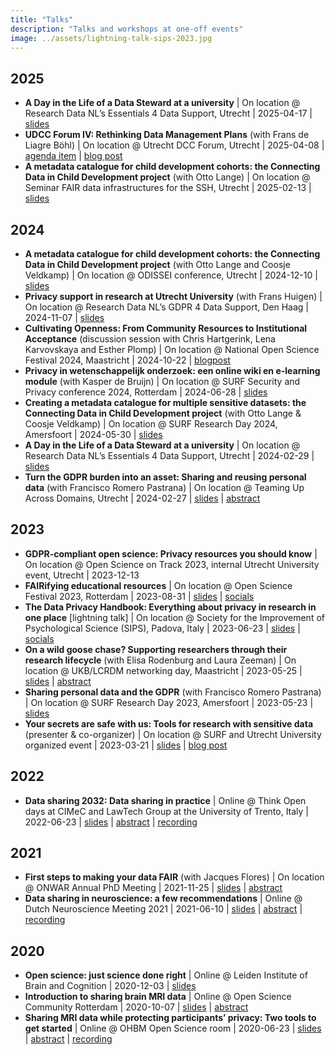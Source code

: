 ```yaml
---
title: "Talks"
description: "Talks and workshops at one-off events"
image: ../assets/lightning-talk-sips-2023.jpg
---
```


## 2025

- **A Day in the Life of a Data Steward at a university** | On location @ Research Data NL’s Essentials 4 Data Support, Utrecht | 2025-04-17 | [slides](https://osf.io/ceanf)
- **UDCC Forum IV: Rethinking Data Management Plans** (with Frans de Liagre Böhl) | On location @ Utrecht DCC Forum, Utrecht | 2025-04-08 | [agenda item](https://www.uu.nl/en/events/udcc-forum-8-april-data-management-plan) | [blog post](https://www.uu.nl/en/news/udcc-forum-dialogue-vi-rethinking-the-dmp)
- **A metadata catalogue for child development cohorts: the Connecting Data in Child Development project** (with Otto Lange) | On location @ Seminar FAIR data infrastructures for the SSH, Utrecht | 2025-02-13 | [slides](https://doi.org/10.5281/zenodo.14499126)

## 2024

- **A metadata catalogue for child development cohorts: the Connecting Data in Child Development project** (with Otto Lange and Coosje Veldkamp) | On location @ ODISSEI conference, Utrecht | 2024-12-10 | [slides](https://doi.org/10.5281/zenodo.14499126)
- **Privacy support in research at Utrecht University** (with Frans Huigen) | On location @ Research Data NL's GDPR 4 Data Support, Den Haag | 2024-11-07 | [slides](https://doi.org/10.5281/zenodo.14046114)
- **Cultivating Openness: From Community Resources to Institutional Acceptance** (discussion session with Chris Hartgerink, Lena Karvovskaya and Esther Plomp) | On location @ National Open Science Festival 2024, Maastricht | 2024-10-22 | [blogpost](https://doi.org/10.54900/5ftry-a6r07)
- **Privacy in wetenschappelijk onderzoek: een online wiki en e-learning module** (with Kasper de Bruijn) | On location @ SURF Security and Privacy conference 2024, Rotterdam | 2024-06-28 | [slides](https://doi.org/10.5281/zenodo.12627104)
- **Creating a metadata catalogue for multiple sensitive datasets: the Connecting Data in Child Development project** (with Otto Lange & Coosje Veldkamp) | On location @ SURF Research Day 2024, Amersfoort | 2024-05-30 | [slides](https://doi.org/10.5281/zenodo.12699407)
- **A Day in the Life of a Data Steward at a university** | On location @ Research Data NL's Essentials 4 Data Support, Utrecht | 2024-02-29 | [slides](https://osf.io/6s2bt)
- **Turn the GDPR burden into an asset: Sharing and reusing personal data** (with Francisco Romero Pastrana) | On location @ Teaming Up Across Domains, Utrecht |  2024-02-27 | [slides](https://doi.org/10.5281/zenodo.10726850) | [abstract](https://tdcc.nl/evenementen/teaming-up-across-domains/)

## 2023

- **GDPR-compliant open science: Privacy resources you should know** | On location @ Open Science on Track 2023, internal Utrecht University event, Utrecht | 2023-12-13
- **FAIRifying educational resources** | On location @ Open Science Festival 2023, Rotterdam | 2023-08-31 | [slides](https://doi.org/10.5281/zenodo.8382509) | [socials](https://x.com/eScienceCenter/status/1697188948563427390) 
- **The Data Privacy Handbook: Everything about privacy in research in one place** [lightning talk] | On location @ Society for the Improvement of Psychological Science (SIPS), Padova, Italy | 2023-06-23 | [slides](https://osf.io/ecgzu) | [socials](https://x.com/GorillaPsyc/status/1672222638192689155)
- **On a wild goose chase? Supporting researchers through their research lifecycle** (with Elisa Rodenburg and Laura Zeeman) | On location @ UKB/LCRDM networking day, Maastricht | 2023-05-25 | [slides](https://doi.org/10.5281/zenodo.8088867) | [abstract](https://lcrdm.nl/wp-content/uploads/2023/07/Program-Open-Science-Festival-Maastricht-UKB-LCRDM-Networking-Day-2023.pdf)
- **Sharing personal data and the GDPR** (with Francisco Romero Pastrana) | On location @ SURF Research Day 2023, Amersfoort | 2023-05-23 | [slides](https://www.slideshare.net/slideshow/sharing-personal-data-and-the-gdpr-how-can-it-be-done-francisco-romero-pastrana-dorien-huijser-srd23/258248777)
- **Your secrets are safe with us: Tools for research with sensitive data** (presenter & co-organizer) | On location @ SURF and Utrecht University organized event | 2023-03-21 | [slides](https://doi.org/10.5281/zenodo.7778159) | [blog post](https://communities.surf.nl/en/oplossingen-voor-online-onderzoeksomgevingen/article/tools-for-research-with-sensitive-data)

## 2022

- **Data sharing 2032: Data sharing in practice** | Online @ Think Open days at CIMeC and LawTech Group at the University of Trento, Italy | 2022-06-23 | [slides](https://doi.org/10.5281/zenodo.6759094) | [abstract](https://webmagazine.unitn.it/en/evento/cimec/110249/think-open-days) | [recording](https://www.youtube.com/watch?v=T8CnuUa7WnA&list=PLiX54geLkpPJdw_p6ZDh7KOx0IoP_spZS&index=2)

## 2021

- **First steps to making your data FAIR** (with Jacques Flores) | On location @ ONWAR Annual PhD Meeting | 2021-11-25 | [slides](https://osf.io/yb65p/) | [abstract](https://onwarannualmeeting.wixsite.com/onwar/metascience)
- **Data sharing in neuroscience: a few recommendations** | Online @ Dutch Neuroscience Meeting 2021 | 2021-06-10 | [slides](https://osf.io/h7k35/) | [abstract](https://dnm21.azuleon.org/illustrated-programme) | [recording](https://www.youtube.com/watch?v=CGAehAMv9wY&list=PLvYm9o6tx99O-1Ko9-Fvlo77VoUy-oaw7&index=3)

## 2020

- **Open science: just science done right** | Online @ Leiden Institute of Brain and Cognition | 2020-12-03 | [slides](https://osf.io/gue9z/)
- **Introduction to sharing brain MRI data** | Online @ Open Science Community Rotterdam | 2020-10-07 | [slides](https://osf.io/rzqcj/) | [abstract](https://www.openscience-rotterdam.com/2020/10/07/sharing-mri-oct2020/)
- **Sharing MRI data while protecting participants' privacy: Two tools to get started** | Online @ OHBM Open Science room | 2020-06-23 | [slides](https://doi.org/10.5281/zenodo.3905949) | [abstract](https://github.com/ohbm/osr2020/issues/55) | [recording](https://youtu.be/orX-nOT-Tyo?t=1745)
